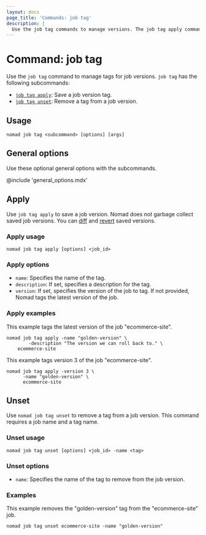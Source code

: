 ```yaml
---
layout: docs
page_title: 'Commands: job tag'
description: |
  Use the job tag commands to manage versions. The job tag apply command saves a job version tag, and the job tag unset command removes a job version tag.
---
```



# Command: job tag

Use the `job tag` command to manage tags for job versions. `job tag` has the
following subcommands:

- [`job tag apply`](#apply): Save a job version tag.
- [`job tag unset`](#unset): Remove a tag from a job version.

## Usage

```shell
nomad job tag <subcommand> [options] [args]
```

## General options

Use these optional general options with the subcommands.

@include 'general_options.mdx'

## Apply

Use `job tag apply` to save a job version. Nomad does not garbage collect saved
job versions. You can [diff] and [revert] saved versions.

### Apply usage

```shell-session
nomad job tag apply [options] <job_id>
```

### Apply options

- `name`: Specifies the name of the tag.
- `description`: If set, specifies a description for the tag.
- `version`: If set, specifies the version of the job to tag. If not provided, Nomad tags the latest version of the job.

### Apply examples

This example tags the latest version of the job "ecommerce-site".

```shell-session
nomad job tag apply -name "golden-version" \
		-description "The version we can roll back to." \
    ecommerce-site
```

This example tags version 3 of the job "ecommerce-site".

```shell-session
nomad job tag apply -version 3 \
      -name "golden-version" \
      ecommerce-site
```

## Unset

Use `nomad job tag unset` to remove a tag from a job version. This command requires a job name and a tag name.

### Unset usage

```shell-session
nomad job tag unset [options] <job_id> -name <tag>
```

### Unset options

- `name`: Specifies the name of the tag to remove from the job version.

### Examples

This example removes the "golden-version" tag from the "ecommerce-site" job.

```shell-session
nomad job tag unset ecommerce-site -name "golden-version"
```

[diff]: /nomad/docs/commands/job/history/
[revert]: /nomad/docs/commands/job/revert/

